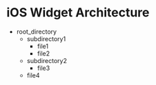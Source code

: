 # iOS Widget Architecture

- root_directory
  - subdirectory1
    - file1
    - file2
  - subdirectory2
    - file3
  - file4
